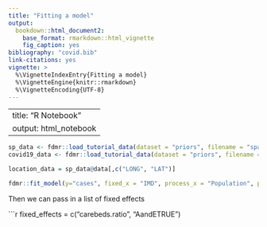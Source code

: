 ```yaml
---
title: "Fitting a model"
output: 
  bookdown::html_document2:
    base_format: rmarkdown::html_vignette
    fig_caption: yes
bibliography: "covid.bib"
link-citations: yes
vignette: >
  %\VignetteIndexEntry{Fitting a model}
  %\VignetteEngine{knitr::rmarkdown}
  %\VignetteEncoding{UTF-8}
---
```

---
title: "R Notebook"
output: html_notebook
---


```r
sp_data <- fdmr::load_tutorial_data(dataset = "priors", filename = "spatial_dataBris.rds")
covid19_data <- fdmr::load_tutorial_data(dataset = "priors", filename = "covid19_dataBris.rds")
```


```r
location_data = sp_data@data[,c("LONG", "LAT")]
```

```r
fdmr::fit_model(y="cases", fixed_x = "IMD", process_x = "Population", process_coords = location_data, data=covid19_data, time_variable="week" )
```

Then we can pass in a list of fixed effects


```r
fixed_effects = c("carebeds.ratio", "AandETRUE")
